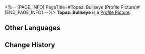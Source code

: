 <%-- [PAGE_INFO]
PageTitle=#Topaz: Bullseye (Profile Picture)#
[END_PAGE_INFO] --%>
{{Item Infobox
|title       = Topaz: Bullseye
|id          = 200119
|image       = Profile Picture Topaz - Bullseye.png{{subst:void|<!--$UPLOAD:<<SpriteOutput/ItemFigures/AvatarHead/IconHead_200119.png>-<Profile Picture Topaz - Bullseye.png>-<Item Icons>>-->}}
|type        = Profile Picture
|invCategory = 
|rarity      = 5
|effect      = 
|description = Topaz is practising her marksmanship.
|source1     = Avatar reward obtained from unlocking [[Nameless Honor]].
}}
{{Description|''"Phew, bullseye again. Training is effective, let's make sure the next item on the agenda goes just as smoothly!"''}}
'''Topaz: Bullseye''' is a [[Profile Picture]].

==Other Languages==
{{Other Languages
|en   = Topaz: Bullseye
|zhs  = 托帕•命中
|zht  = 托帕•命中
|ja   = トパーズ・命中
|ko   = 토파즈•명중
|es   = Topaz: En el blanco
|fr   = Topaz&nbsp;: Dans le mille
|ru   = Топаз: В яблочко
|th   = Topaz - เฉียบขาด
|vi   = Topaz - Chính Xác
|de   = Topaz: Treffer
|id   = Topaz: Tepat Sasaran
|pt   = Topaz: Belo Tiro
}}

==Change History==
{{Change History|2.1}}